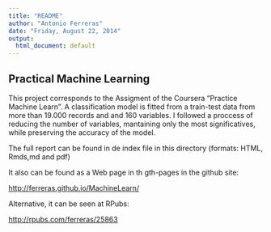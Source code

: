 ```yaml
---
title: "README"
author: "Antonio Ferreras"
date: "Friday, August 22, 2014"
output:
  html_document: default
---
```


## Practical Machine Learning

This project corresponds to  the Assigment of the Coursera “Practice Machine Learn”. A classification model is fitted from a train-test data from more than 19.000 records and and 160 variables. I followed a proccess of reducing the number of variables, mantaining only the most significatives, while preserving the accuracy of the model.

The full report can be found in de index file in this directory (formats: HTML, Rmds,md and pdf)

It also can be found as a Web page in th gth-pages in the github site:

[http://ferreras.github.io/MachineLearn/](http://ferreras.github.io/MachineLearn/)

Alternative, it can be seen at RPubs:

[http://rpubs.com/ferreras/25863](http://rpubs.com/ferreras/25863)
